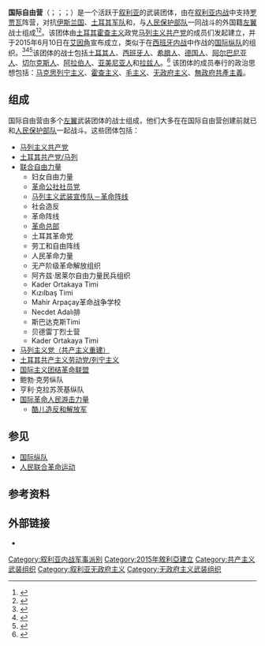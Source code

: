 {{Expand English}}

{{Infobox militant organization
| name             = 国际自由营
| native_name      = 
| native_name_lang = 
| war              = [[叙利亚内战|叙利亚内战]]、[[罗贾瓦冲突|罗贾瓦冲突]]
| image            = [[File:International_Freedom_Battalion_original_banner.svg|350px]]
| caption          = 国际自由营使用的旗帜
| active           = 2015年6月10日至今
| ideology         = [[革命社会主义|革命社会主义]] <br /> [[无产阶级国际主义|无产阶级国际主义]]
| leaders          = 
| clans       = {{flagicon image|MLKP Banner.svg}} [[马列主义共产党_(土耳其)|马列主义共产党]]<br />{{flagicon image|Flag of Communist Party of Turkey-Marxist–Leninist.svg}} [[土耳其共产党/马列|土耳其共产党/马列]]<br />{{flagicon image|Birleşik Özgürlük Güçleri (United Freedom Forces) flag.svg}} [[联合自由力量|联合自由力量]]<br />{{flagicon image|Reconstrucción Comunista RC flag.svg}} [[马列主义党（共产主义重建）|马列主义党（共产主义重建）]]<br />{{flagicon image|TKEP-L Flag.svg}} [[土耳其共产主义劳动党/列宁主义|土耳其共产主义劳动党/列宁主义]]<br />{{flagicon image|International Freedom Battalion original banner.svg}} [[国际主义团结革命联盟|国际主义团结革命联盟]]<br />{{flagicon image|Bob Crow Brigade flag.svg}} 鲍勃·克劳纵队<br />{{flagicon image|Rojava anarchists flag.svg}} 亨利·克拉苏茨基纵队<br>{{flagicon image|IRPGF Flag.svg}} [[国际革命人民游击力量|国际革命人民游击力量]]
| headquarters     = 
| area             = [[叙利亚|叙利亚]][[罗贾瓦|罗贾瓦]]
| strength         = 
| partof           = 
| previous         = 
| next             = 
| allies           = {{flagicon image|People's_Protection_Units_Flag.svg|border=}} [[人民保护部队|人民保护部队]]<br />{{flagicon image|YPJ Flag.svg|border=}} [[妇女保护部队|妇女保护部队]]<br />{{flagicon image|Flag of Kurdistan Workers Party (PKK).svg}} [[库尔德斯坦工人党|库尔德斯坦工人党]]
| split            = 
| opponents        = {{flagicon image|AQMI Flag.svg}} [[伊斯兰国|伊斯兰国]]
| battles          = 
*[[泰勒艾卜耶德攻势|泰勒艾卜耶德攻势]]
*[[阿赫尔攻势|阿赫尔攻势]]
*[[十月大坝攻势|十月大坝攻势]]
*[[沙达迪攻势|沙达迪攻势]]
*[[曼比季攻势|曼比季攻势]]
*[[拉卡攻势|拉卡攻势]]
| url              = 
|identification_symbol_label=旗幟
|identification_symbol=[[File:Flag_of_the_International_Freedom_Battalion.svg|center]]
|identification_symbol_2_label=徽章
|identification_symbol_2=[[File:International_Freedom_Battalion's_Badge.svg|center]]
}}
'''国际自由营'''（{{lang-tr|Enternasyonalist Özgürlük Taburu，缩写为EÖT}}；{{lang-ku|Tabûra Azadî ya Înternasyonal}}；{{lang-ar|تابور الحرية العالمي}}；{{lang-en|International Freedom Battalion，缩写为IFB}}）是一个活跃于[[叙利亚|叙利亚]]的武装团体，由在[[叙利亚内战|叙利亚内战]]中支持[[罗贾瓦|罗贾瓦]]阵营，对抗[[伊斯兰国|伊斯兰国]]、[[土耳其军队|土耳其军队]]和{{tsl|en|Syrian National Army|叙利亚国民军}}，与[[人民保护部队|人民保护部队]]一同战斗的外国籍[[左翼|左翼]]战士组成<ref>{{cite web|url=http://ypgnews.blogspot.com.tr/2015/06/rojavada-ilk-enternasyonalist-ozgurluk.html|title=Rojava'da ilk Enternasyonalist Özgürlük Taburu kuruldu|date=2015-06-10|work=YPG News|language=tr|access-date=2015-06-22|archive-date=2017-10-09|archive-url=https://web.archive.org/web/20171009233837/http://ypgnews.blogspot.com.tr/2015/06/rojavada-ilk-enternasyonalist-ozgurluk.html|dead-url=no}}</ref><ref>{{cite web|url=http://www.signalfire.org/2015/06/16/international-freedom-battalion-women-of-the-world-defend-the-rojava-revolution-a-report-from-jinha/|title=International Freedom Battalion: women of the world, defend the Rojava revolution–a report from JINHA|date=2015-06-16|work=signalfire|access-date=2015-06-22|archive-date=2017-10-09|archive-url=https://web.archive.org/web/20171009233408/http://www.signalfire.org/2015/06/16/international-freedom-battalion-women-of-the-world-defend-the-rojava-revolution-a-report-from-jinha/|dead-url=no}}</ref>。该团体由[[土耳其|土耳其]][[霍查主义|霍查主义]]政党[[马列主义共产党_(土耳其)|马列主义共产党]]的成员们发起建立，并于2015年6月10日在[[艾因角|艾因角]]宣布成立，类似于在[[西班牙内战|西班牙内战]]中作战的[[国际纵队|国际纵队]]的组织。<ref>{{cite web|url=http://www.telesurtv.net/english/news/New-Leftist-Freedom-Brigade-to-Join-Kurdish-Forces-in-Rojava-20150613-0023.html|title=New Leftist 'Freedom Brigade' to Join Kurdish Forces in Rojava|date=13 June 2015|publisher=TeleSUR|accessdate=22 June 2015|archive-date=2016-01-12|archive-url=https://web.archive.org/web/20160112090417/http://www.telesurtv.net/english/news/New-Leftist-Freedom-Brigade-to-Join-Kurdish-Forces-in-Rojava-20150613-0023.html|dead-url=no}}</ref><ref>{{cite web|url=http://ypgnews.blogspot.com.tr/2015/06/rojavada-ilk-enternasyonalist-ozgurluk.html|title=Rojava’da ilk Enternasyonalist Özgürlük Taburu kuruldu|date=10 June 2015|publisher=YPG News|accessdate=22 June 2015|archive-date=2017-10-09|archive-url=https://web.archive.org/web/20171009233837/http://ypgnews.blogspot.com.tr/2015/06/rojavada-ilk-enternasyonalist-ozgurluk.html|dead-url=no}}</ref><ref>{{cite web|url=http://www.signalfire.org/2015/06/16/international-freedom-battalion-women-of-the-world-defend-the-rojava-revolution-a-report-from-jinha/|title=International Freedom Battalion: women of the world, defend the Rojava revolution–a report from JINHA|date=16 June 2015|publisher=signalfire|accessdate=22 June 2015|archive-url=https://web.archive.org/web/20181003084823/http://www.signalfire.org/2015/06/16/international-freedom-battalion-women-of-the-world-defend-the-rojava-revolution-a-report-from-jinha/|archive-date=2018-10-03|dead-url=yes}}</ref>该团体的战士包括[[土耳其人|土耳其人]]、[[西班牙人|西班牙人]]、[[希腊人|希腊人]]、[[德国人|德国人]]、[[阿尔巴尼亚人|阿尔巴尼亚人]]、[[切尔克斯人|切尔克斯人]]、[[阿拉伯人|阿拉伯人]]、[[亚美尼亚人|亚美尼亚人]]和[[拉兹人|拉兹人]]。<ref>{{cite web |url=http://isyandan.org/english/the-first-internationalist-freedom-battalion-established-in-rojava/ |title=The First Internationalist Freedom Battalion Established in Rojava |date=12 June 2015 |publisher=Isyandan |accessdate=22 June 2015 |deadurl=yes |archiveurl=https://web.archive.org/web/20150623024609/http://isyandan.org/english/the-first-internationalist-freedom-battalion-established-in-rojava/ |archivedate=2015-06-23 }}</ref> 该团体的成员奉行的政治思想包括：[[马克思列宁主义|马克思列宁主义]]、[[霍查主义|霍查主义]]、[[毛主义|毛主义]]、[[无政府主义|无政府主义]]、[[無政府共產主義|無政府共產主義]]。

==组成==
国际自由营由多个[[左翼|左翼]]武装团体的战士组成，他们大多在在国际自由营创建前就已和[[人民保护部队|人民保护部队]]一起战斗。这些团体包括：
*[[马列主义共产党_(土耳其)|马列主义共产党]]
*[[土耳其共产党/马列|土耳其共产党/马列]]
*[[联合自由力量|联合自由力量]]
**妇女自由力量
**[[革命公社社员党|革命公社社员党]]
**[[马列主义武装宣传队|马列主义武装宣传队－革命阵线]]
**社会造反
**革命阵线
**[[革命总部|革命总部]]
**土耳其革命党
**劳工和自由阵线
**人民革命力量
**无产阶级革命解放组织
**阿齐兹·居莱尔自由力量民兵组织
**Kader Ortakaya Timi
**Kızılbaş Timi
**Mahir Arpaçay革命战争学校
**Necdet Adalı排
**斯巴达克斯Timi
**贝德雷丁烈士营
**Kader Ortakaya Timi
*[[马列主义党（共产主义重建）|马列主义党（共产主义重建）]]
*[[土耳其共产主义劳动党/列宁主义|土耳其共产主义劳动党/列宁主义]]
*[[国际主义团结革命联盟|国际主义团结革命联盟]]
*鲍勃·克劳纵队
*亨利·克拉苏茨基纵队
*[[国际革命人民游击力量|国际革命人民游击力量]]
**[[酷儿造反和解放军|酷儿造反和解放军]]

==参见==
*[[国际纵队|国际纵队]]
*[[人民联合革命运动|人民联合革命运动]]

==参考资料==
{{Reflist}}

==外部链接==
* {{Facebook|InternationalFreedomBattalionRojava}}
{{庫德斯坦}}

[[Category:叙利亚内战军事派别|Category:叙利亚内战军事派别]]
[[Category:2015年敘利亞建立|Category:2015年敘利亞建立]]
[[Category:共产主义武装组织|Category:共产主义武装组织]]
[[Category:叙利亚无政府主义|Category:叙利亚无政府主义]]
[[Category:无政府主义武装组织|Category:无政府主义武装组织]]
